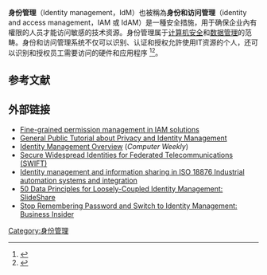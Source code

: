 '''身份管理'''（Identity management，IdM）也被稱為'''身份和访问管理'''（identity and access management，IAM 或 IdAM）是一種安全措施，用于确保企业內有權限的人员才能访问敏感的技术资源。身份管理属于[[计算机安全|计算机安全]]和[[数据管理|数据管理]]的范畴。身份和访问管理系统不仅可以识别、认证和授权允許使用IT资源的个人，还可以识别和授权员工需要访问的硬件和应用程序 <ref>{{Cite web|title=What Is Identity and Access Management (IAM)? Webopedia Definition|url=https://www.webopedia.com/TERM/I/iam-identity-and-access-management.html|accessdate=2019-02-27|author=Stroud|first=Forrest|work=www.webopedia.com|language=en}}</ref><ref>{{Cite journal|title=ACROSS: A generic framework for attribute-based access control with distributed policies for virtual organizations|url=http://www.sciencedirect.com/science/article/pii/S0167739X17316060|last=Silva|first=Edelberto Franco|last2=Muchaluat-Saade|first2=Débora Christina|date=2018-01-01|journal=Future Generation Computer Systems|doi=10.1016/j.future.2017.07.049|volume=78|pages=1–17|language=en|issn=0167-739X|last3=Fernandes|first3=Natalia Castro}}</ref>。

== 参考文献 ==
{{Reflist}}

== 外部链接 ==
* [http://www.visual-guard.com/EN/net-powerbuilder-application-security-authentication-permission-access-control-rbac-articles/dotnet-security-article-ressources/iam-best-practices.php Fine-grained permission management in IAM solutions]
* [https://web.archive.org/web/20070928023206/https://www.prime-project.eu/tutorials/gpto/ General Public Tutorial about Privacy and Identity Management]
* [http://www.computerweekly.com/Articles/2007/07/23/225715/identity-management-the-expert-view.htm Identity Management Overview] (''Computer Weekly'')
* [http://www.ist-swift.org/ Secure Widespread Identities for Federated Telecommunications (SWIFT)]
* [http://www.iso.org/iso/search.htm?qt=18876&searchSubmit=Search&sort=rel&type=simple&published=on Identity management and information sharing in ISO 18876 Industrial automation systems and integration]
* [http://www.slideshare.net/ganeshcprasad/50-data-principles-for-loosely-coupled-identity-management-v1-0 50 Data Principles for Loosely-Coupled Identity Management: SlideShare]
* [http://www.businessinsider.com/stop-remembering-passwords-and-switch-to-identity-management-2012-10 Stop Remembering Password and Switch to Identity Management: Business Insider]

[[Category:身份管理|Category:身份管理]]